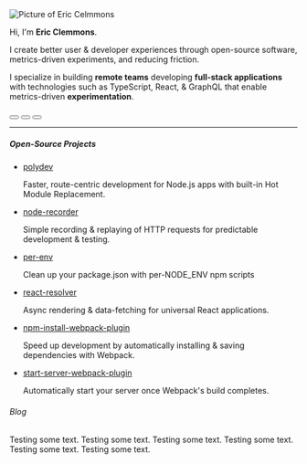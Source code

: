 
<Link href="/">
  <a>
    <img
      alt="Picture of Eric Celmmons"
      className="rounded-full w-full border-4 shadow-md mb-4"
      src="https://github.com/ericclemmons.png"
    />
  </a>
</Link>

Hi, I'm **Eric Clemmons**.

I create better user & developer experiences through open-source software,
metrics-driven experiments, and reducing friction.

I specialize in building **remote teams** developing **full-stack applications**
with technologies such as TypeScript, React, & GraphQL that enable metrics-driven **experimentation**.

<p>
  <button className="bg-white rounded-full p-px shadow hover:shadow-md text-black mr-2">
    <SocialIcon
      bgColor="black"
      fgColor="white"
      url="https://github.com/ericclemmons"
      style={{ width: "2rem", height: "2rem" }}
    />
  </button>

<button className="bg-white rounded-full p-px shadow hover:shadow-md text-black mr-2">
  <SocialIcon
    fgColor="white"
    url="https://twitter.com/ericclemmons"
    style={{ width: "2rem", height: "2rem" }}
  />
</button>

  <button className="bg-white rounded-full p-px shadow hover:shadow-md text-black mr-2">
    <SocialIcon
      url="https://linkedin.com/in/ericclemmons"
      style={{ width: "2rem", height: "2rem" }}
    />
  </button>
</p>

---

##### Open-Source Projects

- [polydev](https://github.com/ericclemmons/polydev)

  Faster, route-centric development for Node.js apps with built-in Hot Module Replacement.

- [node-recorder](https://github.com/ericclemmons/node-recorder)

  Simple recording & replaying of HTTP requests for predictable development & testing.

- [per-env](https://github.com/ericclemmons/per-env)

  Clean up your package.json with per-NODE_ENV npm scripts

- [react-resolver](https://github.com/ericclemmons/react-resolver)

  Async rendering & data-fetching for universal React applications.

- [npm-install-webpack-plugin](https://github.com/webpack-contrib/npm-install-webpack-plugin)

  Speed up development by automatically installing & saving dependencies with Webpack.

- [start-server-webpack-plugin](https://github.com/ericclemmons/start-server-webpack-plugin)

  Automatically start your server once Webpack's build completes.

###### Blog

Testing some text.
Testing some text.
Testing some text.
Testing some text.
Testing some text.
Testing some text.
